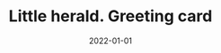 ---
cover: "./herald.png"
date: "2022-01-01"
title: "Little herald. Greeting card"
defer: false
slug: "/little-herald"
areas: 
   - .
---